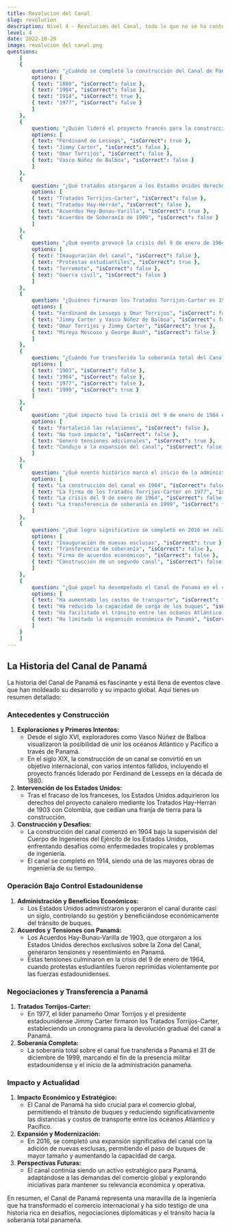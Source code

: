 ```yaml
---
title: Revolucion del Canal
slug: revolucion
description: Nivel 4 - Revolución del Canal, todo lo que no se ha contemplado en el marco histórico  de las categorías anteriores
level: 4
date: 2022-10-29
image: revolucion del canal.png
questions:
    [
    {
        question: "¿Cuándo se completó la construcción del Canal de Panamá?",
        options: [
        { text: "1880", "isCorrect": false },
        { text: "1904", "isCorrect": false },
        { text: "1914", "isCorrect": true },
        { text: "1977", "isCorrect": false }
        ]
    },
    {
        question: "¿Quién lideró el proyecto francés para la construcción del canal en la década de 1880?",
        options: [
        { text: "Ferdinand de Lesseps", "isCorrect": true },
        { text: "Jimmy Carter", "isCorrect": false },
        { text: "Omar Torrijos", "isCorrect": false },
        { text: "Vasco Núñez de Balboa", "isCorrect": false }
        ]
    },
    {
        question: "¿Qué tratados otorgaron a los Estados Unidos derechos exclusivos sobre la Zona del Canal en 1903?",
        options: [
        { text: "Tratados Torrijos-Carter", "isCorrect": false },
        { text: "Tratados Hay-Herrán", "isCorrect": false },
        { text: "Acuerdos Hay-Bunau-Varilla", "isCorrect": true },
        { text: "Acuerdos de Soberanía de 1999", "isCorrect": false }
        ]
    },
    {
        question: "¿Qué evento provocó la crisis del 9 de enero de 1964 en la Zona del Canal de Panamá?",
        options: [
        { text: "Inauguración del canal", "isCorrect": false },
        { text: "Protestas estudiantiles", "isCorrect": true },
        { text: "Terremoto", "isCorrect": false },
        { text: "Guerra civil", "isCorrect": false }
        ]
    },
    {
        question: "¿Quiénes firmaron los Tratados Torrijos-Carter en 1977?",
        options: [
        { text: "Ferdinand de Lesseps y Omar Torrijos", "isCorrect": false },
        { text: "Jimmy Carter y Vasco Núñez de Balboa", "isCorrect": false },
        { text: "Omar Torrijos y Jimmy Carter", "isCorrect": true },
        { text: "Mireya Moscoso y George Bush", "isCorrect": false }
        ]
    },
    {
        question: "¿Cuándo fue transferida la soberanía total del Canal de Panamá a Panamá?",
        options: [
        { text: "1903", "isCorrect": false },
        { text: "1964", "isCorrect": false },
        { text: "1977", "isCorrect": false },
        { text: "1999", "isCorrect": true }
        ]
    },
    {
        question: "¿Qué impacto tuvo la crisis del 9 de enero de 1964 en las relaciones entre Panamá y los Estados Unidos?",
        options: [
        { text: "Fortaleció las relaciones", "isCorrect": false },
        { text: "No tuvo impacto", "isCorrect": false },
        { text: "Generó tensiones adicionales", "isCorrect": true },
        { text: "Condujo a la expansión del canal", "isCorrect": false }
        ]
    },
    {
        question: "¿Qué evento histórico marcó el inicio de la administración panameña del Canal de Panamá?",
        options: [
        { text: "La construcción del canal en 1904", "isCorrect": false },
        { text: "La firma de los Tratados Torrijos-Carter en 1977", "isCorrect": false },
        { text: "La crisis del 9 de enero de 1964", "isCorrect": false },
        { text: "La transferencia de soberanía en 1999", "isCorrect": true }
        ]
    },
    {
        question: "¿Qué logro significativo se completó en 2016 en relación con el Canal de Panamá?",
        options: [
        { text: "Inauguración de nuevas esclusas", "isCorrect": true },
        { text: "Transferencia de soberanía", "isCorrect": false },
        { text: "Firma de acuerdos económicos", "isCorrect": false },
        { text: "Construcción de un segundo canal", "isCorrect": false }
        ]
    },
    {
        question: "¿Qué papel ha desempeñado el Canal de Panamá en el comercio internacional?",
        options: [
        { text: "Ha aumentado los costos de transporte", "isCorrect": false },
        { text: "Ha reducido la capacidad de carga de los buques", "isCorrect": false },
        { text: "Ha facilitado el tránsito entre los océanos Atlántico y Pacífico", "isCorrect": true },
        { text: "Ha limitado la expansión económica de Panamá", "isCorrect": false }
        ]
    }
    ]
---
```


## La Historia del Canal de Panamá

La historia del Canal de Panamá es fascinante y está llena de eventos clave que han moldeado su desarrollo y su impacto global. Aquí tienes un resumen detallado:

### Antecedentes y Construcción
1. **Exploraciones y Primeros Intentos:**
    - Desde el siglo XVI, exploradores como Vasco Núñez de Balboa visualizaron la posibilidad de unir los océanos Atlántico y Pacífico a través de Panamá.
    - En el siglo XIX, la construcción de un canal se convirtió en un objetivo internacional, con varios intentos fallidos, incluyendo el proyecto francés liderado por Ferdinand de Lesseps en la década de 1880.
2. **Intervención de los Estados Unidos:**
    - Tras el fracaso de los franceses, los Estados Unidos adquirieron los derechos del proyecto canalero mediante los Tratados Hay-Herrán de 1903 con Colombia, que cedían una franja de tierra para la construcción.
3. **Construcción y Desafíos:**
    - La construcción del canal comenzó en 1904 bajo la supervisión del Cuerpo de Ingenieros del Ejército de los Estados Unidos, enfrentando desafíos como enfermedades tropicales y problemas de ingeniería.
    - El canal se completó en 1914, siendo una de las mayores obras de ingeniería de su tiempo.

### Operación Bajo Control Estadounidense
1. **Administración y Beneficios Económicos:**
    - Los Estados Unidos administraron y operaron el canal durante casi un siglo, controlando su gestión y beneficiándose económicamente del tránsito de buques.
2. **Acuerdos y Tensiones con Panamá:**
    - Los Acuerdos Hay-Bunau-Varilla de 1903, que otorgaron a los Estados Unidos derechos exclusivos sobre la Zona del Canal, generaron tensiones y resentimiento en Panamá.
    - Estas tensiones culminaron en la crisis del 9 de enero de 1964, cuando protestas estudiantiles fueron reprimidas violentamente por las fuerzas estadounidenses.

### Negociaciones y Transferencia a Panamá
1. **Tratados Torrijos-Carter:**
    - En 1977, el líder panameño Omar Torrijos y el presidente estadounidense Jimmy Carter firmaron los Tratados Torrijos-Carter, estableciendo un cronograma para la devolución gradual del canal a Panamá.
2. **Soberanía Completa:**
    - La soberanía total sobre el canal fue transferida a Panamá el 31 de diciembre de 1999, marcando el fin de la presencia militar estadounidense y el inicio de la administración panameña.

### Impacto y Actualidad
1. **Impacto Económico y Estratégico:**
    - El Canal de Panamá ha sido crucial para el comercio global, permitiendo el tránsito de buques y reduciendo significativamente las distancias y costos de transporte entre los océanos Atlántico y Pacífico.
2. **Expansión y Modernización:**
    - En 2016, se completó una expansión significativa del canal con la adición de nuevas esclusas, permitiendo el paso de buques de mayor tamaño y aumentando la capacidad de carga.
3. **Perspectivas Futuras:**
    - El canal continúa siendo un activo estratégico para Panamá, adaptándose a las demandas del comercio global y explorando iniciativas para mantener su relevancia económica y operativa.

En resumen, el Canal de Panamá representa una maravilla de la ingeniería que ha transformado el comercio internacional y ha sido testigo de una historia rica en desafíos, negociaciones diplomáticas y el tránsito hacia la soberanía total panameña.


<MyComponent level={4} client:only="react" />
